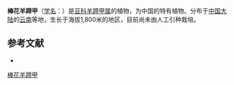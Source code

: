 {{Speciesbox
| name = 棒花羊蹄甲
| status = 
| status_system = 
| image =
| genus = Bauhinia
| species = claviflora
| authority = L. Chen
}}

'''棒花羊蹄甲'''（[[学名|学名]]：{{lang|la|''Bauhinia claviflora''}}）是[[豆科|豆科]][[羊蹄甲属|羊蹄甲属]]的植物，为中国的特有植物。分布于[[中国大陆|中国大陆]]的[[云南|云南]]等地，生长于海拔1,800米的地区，目前尚未由人工引种栽培。

== 参考文献 ==
<div class="references-small">
* {{cite web| url =http://www.bioinfo.cn/db05/KmzwSpecies.php?action=view&id=3057| title =棒花羊蹄甲| work =《中国高等植物数据库全库》| publisher =中国科学院微生物研究所| author =昆明植物研究所| accessdate =2009-02-23| deadurl =yes| archiveurl =https://web.archive.org/web/20160305050650/http://www.bioinfo.cn/db05/KmzwSpecies.php?action=view&id=3057| archivedate =2016-03-05}}
</div>
{{Taxonbar|from=Q11116524}}

[[Category:羊蹄甲属|棒花羊蹄甲]]


{{植物小作品}}